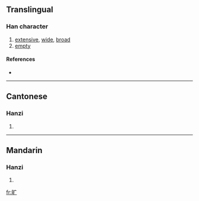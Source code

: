 {{also|曠}}
==Translingual==

===Han character===
{{Han char|rn=72|rad=日|as=03|sn=7|four=|canj=日戈 (AI)}}

# [[extensive]], [[wide]], [[broad]]
# [[empty]]

====References====
* {{Han ref|kx=0490.221|hdz=21487.180|uh=65F7|ud=26103}}

----

==Cantonese==

===Hanzi===
{{yue-hanzi|jyut=|y=kwong3|tra=曠}}

# {{defn|Cantonese}}

----

==Mandarin==

===Hanzi===
{{cmn-hanzi|tra=曠|pin=[[kuàng]] ([[kuang4]])|wg=k'uang<sup>4</sup>}}

# {{defn|Mandarin}}

[[fr:旷]]